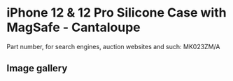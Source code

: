 
# iPhone 12 & 12 Pro Silicone Case with MagSafe - Cantaloupe

Part number, for search engines, auction websites and such: MK023ZM/A

## Image gallery

<div style={{ width: "768px" }}>
  <GalleryComponent
    images={[
      {
        original: "/everysource/MK023.webp",
        thumbnail: "/everypreview/MK023.webp",
      },
      {
        original: "/everysource/MK023_AV01.webp",
        thumbnail: "/everypreview/MK023_AV01.webp",
      },
      {
        original: "/everysource/MK023_AV02.webp",
        thumbnail: "/everypreview/MK023_AV02.webp",
      },
      {
        original: "/everysource/MK023_AV03.webp",
        thumbnail: "/everypreview/MK023_AV03.webp",
      },
      {
        original: "/everysource/MK023_AV04.webp",
        thumbnail: "/everypreview/MK023_AV04.webp",
      },
      {
        original: "/everysource/MK023_AV05.webp",
        thumbnail: "/everypreview/MK023_AV05.webp",
      },
      {
        original: "/everysource/MK023_AV06.webp",
        thumbnail: "/everypreview/MK023_AV06.webp",
      },
      {
        original: "/everysource/MK023_AV07.webp",
        thumbnail: "/everypreview/MK023_AV07.webp",
      },
      {
        original: "/everysource/MK023_AV08.webp",
        thumbnail: "/everypreview/MK023_AV08.webp",
      },
      {
        original: "/everysource/MK023_AV09.webp",
        thumbnail: "/everypreview/MK023_AV09.webp",
      },
      {
        original: "/everysource/MK023_AV10.webp",
        thumbnail: "/everypreview/MK023_AV10.webp",
      }
    ]}
  />
</div>